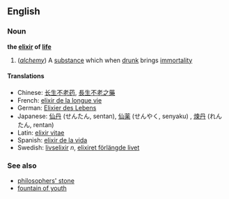 ==English==
===Noun===
'''the [[elixir]] of [[life]]'''<!-- seems to be capitalised all or most of the time... -->

#(''[[alchemy]]'') A [[substance]] which when [[drunk]] brings [[immortality]]

====Translations====
*Chinese: [[长生不老药]], [[長生不老之藥]]<!-- not 100% positive either is idiomatic - may be circumlocutions -->
*French: [[elixir de la longue vie]]
*German: [[Elixier des Lebens]]
*Japanese: [[仙丹]] (せんたん, sentan), [[仙薬]] (せんやく, senyaku)<!-- maybe only figurative? -->, [[煉丹]] (れんたん, rentan)<!-- maybe not the same as the western one -->
*Latin: [[elixir vitae]]
*Spanish: [[elixir de la vida]]<!-- hopefully not just in harry potter books -->
*Swedish: [[livselixir]] ''n'', [[elixiret förlängde livet]]<!-- 2nd only from "Alkemisten" -->

===See also===
*[[philosophers' stone]]<!-- probably should be capitalised too -->
*[[fountain of youth]]